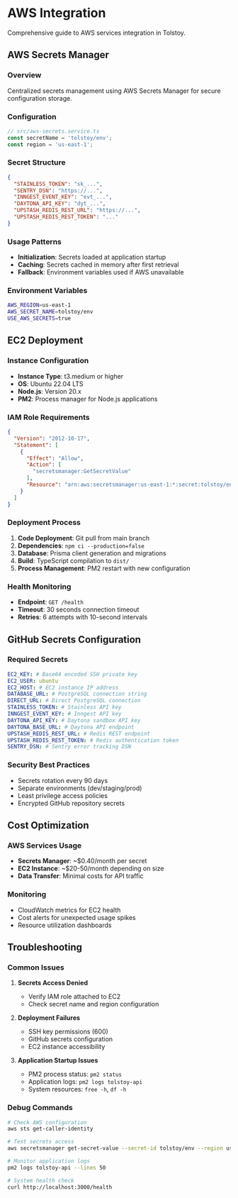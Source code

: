 # AWS Integration

Comprehensive guide to AWS services integration in Tolstoy.

## AWS Secrets Manager

### Overview
Centralized secrets management using AWS Secrets Manager for secure configuration storage.

### Configuration
```typescript
// src/aws-secrets.service.ts
const secretName = 'tolstoy/env';
const region = 'us-east-1';
```

### Secret Structure
```json
{
  "STAINLESS_TOKEN": "sk_...",
  "SENTRY_DSN": "https://...",
  "INNGEST_EVENT_KEY": "evt_...",
  "DAYTONA_API_KEY": "dyt_...",
  "UPSTASH_REDIS_REST_URL": "https://...",
  "UPSTASH_REDIS_REST_TOKEN": "..."
}
```

### Usage Patterns
- **Initialization**: Secrets loaded at application startup
- **Caching**: Secrets cached in memory after first retrieval
- **Fallback**: Environment variables used if AWS unavailable

### Environment Variables
```bash
AWS_REGION=us-east-1
AWS_SECRET_NAME=tolstoy/env
USE_AWS_SECRETS=true
```

## EC2 Deployment

### Instance Configuration
- **Instance Type**: t3.medium or higher
- **OS**: Ubuntu 22.04 LTS
- **Node.js**: Version 20.x
- **PM2**: Process manager for Node.js applications

### IAM Role Requirements
```json
{
  "Version": "2012-10-17",
  "Statement": [
    {
      "Effect": "Allow",
      "Action": [
        "secretsmanager:GetSecretValue"
      ],
      "Resource": "arn:aws:secretsmanager:us-east-1:*:secret:tolstoy/env*"
    }
  ]
}
```

### Deployment Process
1. **Code Deployment**: Git pull from main branch
2. **Dependencies**: `npm ci --production=false`
3. **Database**: Prisma client generation and migrations
4. **Build**: TypeScript compilation to `dist/`
5. **Process Management**: PM2 restart with new configuration

### Health Monitoring
- **Endpoint**: `GET /health`
- **Timeout**: 30 seconds connection timeout
- **Retries**: 6 attempts with 10-second intervals

## GitHub Secrets Configuration

### Required Secrets
```yaml
EC2_KEY: # Base64 encoded SSH private key
EC2_USER: ubuntu
EC2_HOST: # EC2 instance IP address
DATABASE_URL: # PostgreSQL connection string
DIRECT_URL: # Direct PostgreSQL connection
STAINLESS_TOKEN: # Stainless API key
INNGEST_EVENT_KEY: # Inngest API key
DAYTONA_API_KEY: # Daytona sandbox API key
DAYTONA_BASE_URL: # Daytona API endpoint
UPSTASH_REDIS_REST_URL: # Redis REST endpoint
UPSTASH_REDIS_REST_TOKEN: # Redis authentication token
SENTRY_DSN: # Sentry error tracking DSN
```

### Security Best Practices
- Secrets rotation every 90 days
- Separate environments (dev/staging/prod)
- Least privilege access policies
- Encrypted GitHub repository secrets

## Cost Optimization

### AWS Services Usage
- **Secrets Manager**: ~$0.40/month per secret
- **EC2 Instance**: ~$20-50/month depending on size
- **Data Transfer**: Minimal costs for API traffic

### Monitoring
- CloudWatch metrics for EC2 health
- Cost alerts for unexpected usage spikes
- Resource utilization dashboards

## Troubleshooting

### Common Issues
1. **Secrets Access Denied**
   - Verify IAM role attached to EC2
   - Check secret name and region configuration

2. **Deployment Failures**
   - SSH key permissions (600)
   - GitHub secrets configuration
   - EC2 instance accessibility

3. **Application Startup Issues**
   - PM2 process status: `pm2 status`
   - Application logs: `pm2 logs tolstoy-api`
   - System resources: `free -h`, `df -h`

### Debug Commands
```bash
# Check AWS configuration
aws sts get-caller-identity

# Test secrets access
aws secretsmanager get-secret-value --secret-id tolstoy/env --region us-east-1

# Monitor application logs
pm2 logs tolstoy-api --lines 50

# System health check
curl http://localhost:3000/health
```